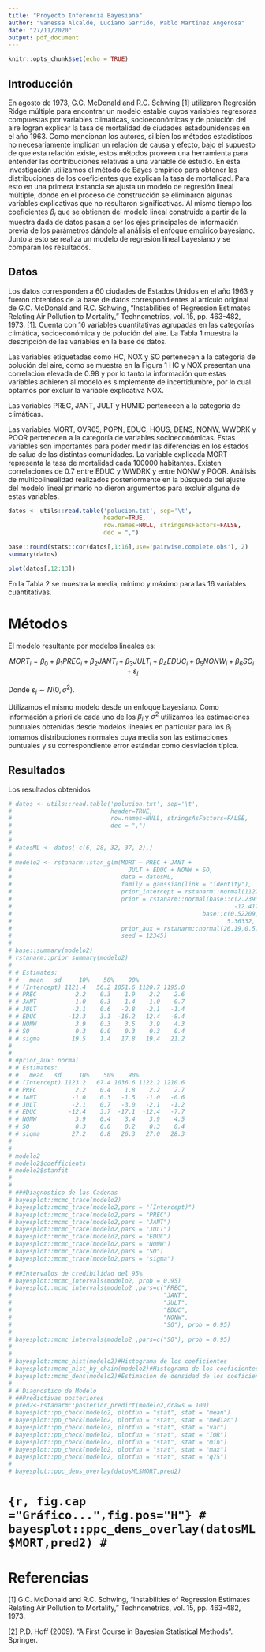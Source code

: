 ```yaml
---
title: "Proyecto Inferencia Bayesiana"
author: "Vanessa Alcalde, Luciano Garrido, Pablo Martinez Angerosa"
date: "27/11/2020"
output: pdf_document
---
```


```r
knitr::opts_chunk$set(echo = TRUE)
```

## Introducción

En agosto de 1973, G.C. McDonald and R.C. Schwing [1] utilizaron Regresión Ridge 
múltiple para encontrar un modelo estable cuyos variables regresoras compuestas 
por variables climáticas, socioeconómicas y de polución del aire logran 
explicar la tasa de mortalidad de ciudades estadounidenses en el año 1963. Como 
mencionan los autores, si bien los métodos estadísticos no necesariamente 
implican un relación de causa y efecto, bajo el supuesto de que esta relación 
existe, estos métodos proveen una herramienta para entender las contribuciones 
relativas a una variable de estudio. En esta investigación utilizamos el método 
de Bayes empírico para obtener las distribuciones de los coeficientes que 
explican la tasa de mortalidad. Para esto en una primera instancia se ajusta un 
modelo de regresión lineal múltiple, donde en el proceso de construcción se 
eliminaron algunas variables explicativas que no resultaron significativas. Al 
mismo tiempo los coeficientes $\beta_i$ que se obtienen del modelo lineal 
construido a partir de la muestra dada de datos pasan a ser los ejes 
principales de información previa de los parámetros dándole al análisis el 
enfoque empírico bayesiano. Junto a esto se realiza un modelo de regresión 
lineal bayesiano y se comparan los resultados.

## Datos


Los datos corresponden a 60 ciudades de Estados Unidos en el año 1963 y fueron 
obtenidos de la base de datos correspondientes al artículo original de G.C. 
McDonald and R.C. Schwing, "Instabilities of Regression Estimates Relating Air 
Pollution to Mortality," Technometrics, vol. 15, pp. 463-482, 1973. [1]. Cuenta 
con 16 variables cuantitativas agrupadas en las categorías climática, 
socioeconómica y de polución del aire. La Tabla 1 muestra la descripción de las 
variables en la base de datos.

\renewcommand{\tablename}{Tabla} 

\begin{table*}[!hbt]
\centering
\caption{Descripción de variables en la base de datos.}
\label{tab-variables_bd}
\begin{tabular}{|l|l|}
\hline Nombre de variables & Descripción\\
\hline PREC & Promedio anual de precipitación (en pulgadas).\\
\hline JANT & Promedio de temperatura del mes de Enero (en Farenheit).\\
\hline JULT & Promedio de temperatura del mes de Julio (en Farenheit).\\
\hline HUMID & Promedio anual del porcentaje de humedad relativa a las 13 horas.\\
\hline MORT & Tasa de mortalidad cada 100.000 habitantes.\\
\hline OVR65 & Porcentaje de población mayor de 65 años en áreas metropolitanas.\\
\hline POPN & Promedio del tamaño del hogar.\\
\hline EDUC & Mediana de años de escolarización completos para mayores de 22 años.\\
\hline HOUS & \% de viviendas en buenas condiciones con todos los servicios.\\
\hline DENS & Población por milla cuadrada en áreas urbanas en 1960.\\
\hline NONW & \% de población no blanca en áreas urbanas en 1960.\\
\hline WWDRK & \% de trabajadores en ocupaciones “no manuales”.\\
\hline POOR & \% de familias con ingresos anuales menores \$3000.\\
\hline HC & Polución potencial relativa de hidrocarbono.\\
\hline NOX & Polución potencial relativa de óxido nítrico.\\
\hline SO & Polución potencial relativa de dióxido de azufre.\\
\hline
\end{tabular}
\end{table*}

Las variables etiquetadas como HC, NOX y SO pertenecen a la categoría de 
polución del aire, como se muestra en la Figura 1 HC y NOX presentan una 
correlación elevada de 0.98 y por lo tanto la información que estas variables 
adhieren al modelo es simplemente de incertidumbre, por lo cual optamos por 
excluir la variable explicativa NOX.

Las variables PREC, JANT, JULT y HUMID pertenecen a la categoría de climáticas.

Las variables MORT, OVR65, POPN, EDUC, HOUS, DENS, NONW, WWDRK y POOR 
pertenecen a la categoría de variables socioeconómicas. Estas variables son 
importantes para poder medir las diferencias en los estados de salud de las 
distintas comunidades. La variable explicada MORT representa la tasa de 
mortalidad cada 100000 habitantes. Existen correlaciones de 0.7 entre EDUC y 
WWDRK y entre NONW y POOR. Análisis de multicolinealidad realizados 
posteriormente en la búsqueda del ajuste del modelo lineal primario no dieron 
argumentos para excluir alguna de estas variables.

```r
datos <- utils::read.table('polucion.txt', sep='\t',
                           header=TRUE,
                           row.names=NULL, stringsAsFactors=FALSE,
                           dec = ",")
```


```r
base::round(stats::cor(datos[,1:16],use='pairwise.complete.obs'), 2) 
summary(datos)
```

\renewcommand{\figurename}{Figura}

```r
plot(datos[,12:13])  
```


En la Tabla 2 se muestra la media, mínimo y máximo para las 16 variables 
cuantitativas.

\begin{table*}[!hbt]
\centering
\caption{Resumen descriptivo de las variables.}
\label{tab-variables_bd}
\begin{tabular}{|l|l|l|l|}
\hline Variable & Media & Min & Max\\
\hline PREC & 37.37 & 10.00 & 60.00 \\
\hline JANT & 33.98 & 12.00 & 67.00 \\
\hline JULT & 74.58 & 63.00 & 85.00 \\
\hline HUMID & 57.67 & 38.00 & 73.00 \\
\hline MORT & 940.40 & 790.70 & 1113.20 \\
\hline OVR65 & 8.79 & 5.60 & 11.80 \\
\hline POPN & 3.26 & 2.92 & 3.53 \\
\hline EDUC & 10.97 & 9.00 & 12.30 \\
\hline HOUS & 80.91 & 66.80 & 90.70 \\
\hline DENS & 3876 & 1441 & 9699 \\
\hline NONW & 11.87 & 0.80 & 38.50 \\
\hline WWDRK & 46.08 & 33.80 & 59.70 \\
\hline POOR & 14.37 & 9.40 & 26.40 \\
\hline HC & 37.85 & 1.00 & 648.00 \\
\hline NOX & 22.65 & 1.00 & 319.00 \\
\hline SO & 53.77 & 1.00 & 278.00 \\
\hline
\end{tabular}
\end{table*}



# Métodos

El modelo resultante por modelos lineales es:

$$MORT_i = \beta_0 + \beta_{1}PREC_{i} + \beta_{2}JANT_{i} + \beta_{3}JULT_{i} + \beta_{4}EDUC_{i} + \beta_{5}NONW_{i} + \beta_{6}SO_{i} + \varepsilon_{i}$$

Donde $\varepsilon_{i} \sim N(0, \sigma^{2})$.

Utilizamos el mismo modelo desde un enfoque bayesiano. Como información a priori de cada uno de los $\beta_{i}$ y $\sigma^{2}$ utilizamos las estimaciones puntuales obtenidas desde modelos lineales en particular para los $\beta_{i}$ tomamos distribuciones normales cuya media son las estimaciones puntuales y su correspondiente error estándar como desviación típica.




## Resultados

Los resultados obtenidos

```r
# datos <- utils::read.table('polucion.txt', sep='\t',
#                            header=TRUE,
#                            row.names=NULL, stringsAsFactors=FALSE,
#                            dec = ",")
# 
# 
# datosML <- datos[-c(6, 28, 32, 37, 2),]
# 
# modelo2 <- rstanarm::stan_glm(MORT ~ PREC + JANT + 
#                                 JULT + EDUC + NONW + SO, 
#                               data = datosML,
#                               family = gaussian(link = "identity"),
#                               prior_intercept = rstanarm::normal(1122.79104, 101.12442),
#                               prior = rstanarm::normal(base::c(2.23936, -1.03784, -2.10246,
#                                                               -12.41246, 3.89109, 0.30278),
#                                                      base::c(0.52209, 0.48114, 0.98114,
#                                                             5.36332, 0.63640, 0.06265)),
#                               prior_aux = rstanarm::normal(26.19,0.5),
#                               seed = 12345)
# 
# base::summary(modelo2)
# rstanarm::prior_summary(modelo2)
# 
# # Estimates:
# #   mean   sd     10%    50%    90% 
# # (Intercept) 1121.4   56.2 1051.6 1120.7 1195.0
# # PREC           2.2    0.3    1.9    2.2    2.6
# # JANT          -1.0    0.3   -1.4   -1.0   -0.7
# # JULT          -2.1    0.6   -2.8   -2.1   -1.4
# # EDUC         -12.3    3.1  -16.2  -12.4   -8.4
# # NONW           3.9    0.3    3.5    3.9    4.3
# # SO             0.3    0.0    0.3    0.3    0.4
# # sigma         19.5    1.4   17.8   19.4   21.2
# 
# 
# #prior_aux: normal
# # Estimates:
# #   mean   sd     10%    50%    90% 
# # (Intercept) 1123.2   67.4 1036.6 1122.2 1210.6
# # PREC           2.2    0.4    1.8    2.2    2.7
# # JANT          -1.0    0.3   -1.5   -1.0   -0.6
# # JULT          -2.1    0.7   -3.0   -2.1   -1.2
# # EDUC         -12.4    3.7  -17.1  -12.4   -7.7
# # NONW           3.9    0.4    3.4    3.9    4.5
# # SO             0.3    0.0    0.2    0.3    0.4
# # sigma         27.2    0.8   26.3   27.0   28.3
# 
# 
# modelo2
# modelo2$coefficients
# modelo2$stanfit
# 
# 
# ###Diagnostico de las Cadenas
# bayesplot::mcmc_trace(modelo2)
# bayesplot::mcmc_trace(modelo2,pars = "(Intercept)")
# bayesplot::mcmc_trace(modelo2,pars = "PREC")
# bayesplot::mcmc_trace(modelo2,pars = "JANT")
# bayesplot::mcmc_trace(modelo2,pars = "JULT")
# bayesplot::mcmc_trace(modelo2,pars = "EDUC")
# bayesplot::mcmc_trace(modelo2,pars = "NONW")
# bayesplot::mcmc_trace(modelo2,pars = "SO")
# bayesplot::mcmc_trace(modelo2,pars = "sigma")
# 
# ##Intervalos de credibilidad del 95%
# bayesplot::mcmc_intervals(modelo2, prob = 0.95)
# bayesplot::mcmc_intervals(modelo2 ,pars=c("PREC",
#                                           "JANT", 
#                                           "JULT",
#                                           "EDUC",
#                                           "NONW",
#                                           "SO"), prob = 0.95)
# 
# bayesplot::mcmc_intervals(modelo2 ,pars=c("SO"), prob = 0.95)
# 
# 
# bayesplot::mcmc_hist(modelo2)#Histograma de los coeficientes 
# bayesplot::mcmc_hist_by_chain(modelo2)#Histograma de los coeficientes por cadena
# bayesplot::mcmc_dens(modelo2)#Estimacion de densidad de los coeficientes
# 
# # Diagnostico de Modelo
# ##Predictivas posteriores
# pred2<-rstanarm::posterior_predict(modelo2,draws = 100)
# bayesplot::pp_check(modelo2, plotfun = "stat", stat = "mean")
# bayesplot::pp_check(modelo2, plotfun = "stat", stat = "median")
# bayesplot::pp_check(modelo2, plotfun = "stat", stat = "var")
# bayesplot::pp_check(modelo2, plotfun = "stat", stat = "IQR")
# bayesplot::pp_check(modelo2, plotfun = "stat", stat = "min")
# bayesplot::pp_check(modelo2, plotfun = "stat", stat = "max")
# bayesplot::pp_check(modelo2, plotfun = "stat", stat = "q75")
# 
# bayesplot::ppc_dens_overlay(datosML$MORT,pred2)

```



# ```{r, fig.cap ="Gráfico...",fig.pos="H"}
# bayesplot::ppc_dens_overlay(datosML$MORT,pred2)
# ```



# Referencias

[1] G.C. McDonald and R.C. Schwing, "Instabilities of Regression Estimates Relating Air Pollution to Mortality," Technometrics, vol. 15, pp. 463-482, 1973.

[2] P.D. Hoff (2009). "A First Course in Bayesian Statistical Methods". Springer.
